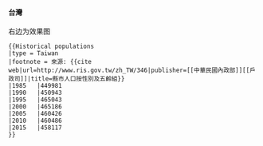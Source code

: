 ==== 台灣 ====
{{Historical populations
|type = Taiwan
|footnote = 來源: {{cite web|url=http://www.ris.gov.tw/zh_TW/346|publisher=[[中華民國內政部]][[戶政司]][[臺灣人口普查]]|title=縣市人口按性別及五齡組}}
|1985 	|449981 
|1990 	|450943 
|1995 	|465043 
|2000 	|465186 
|2005 	|460426 
|2010 	|460486 
|2015 	|458117 
}}
右边为效果图

<pre style="width: 40em;">{{Historical populations
|type = Taiwan
|footnote = 來源: {{cite web|url=http://www.ris.gov.tw/zh_TW/346|publisher=[[中華民國內政部]][[戶政司]]|title=縣市人口按性別及五齡組}}
|1985 	|449981 
|1990 	|450943 
|1995 	|465043 
|2000 	|465186 
|2005 	|460426 
|2010 	|460486 
|2015 	|458117 
}}</pre>
{{clear}}